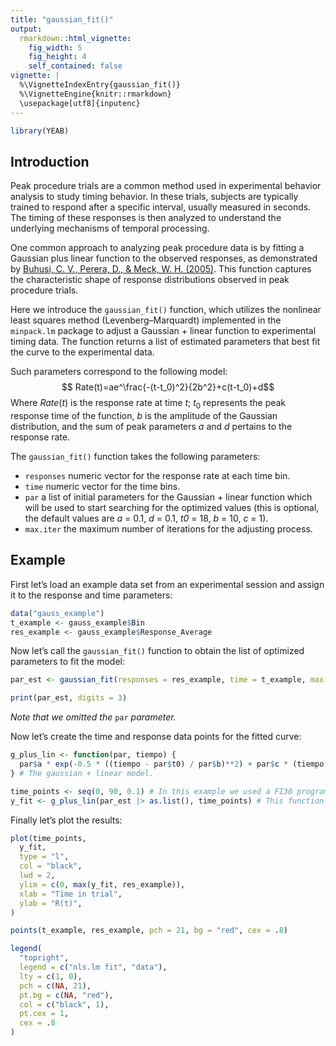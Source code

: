 ---
title: "gaussian_fit()"
output:
  rmarkdown::html_vignette:
    fig_width: 5
    fig_height: 4
    self_contained: false
vignette: |
  %\VignetteIndexEntry{gaussian_fit()} 
  %\VignetteEngine{knitr::rmarkdown} 
  \usepackage[utf8]{inputenc}
---

```{r echo = FALSE}
library(YEAB)
```

## Introduction

Peak procedure trials are a common method used in experimental behavior analysis to study timing behavior. In these trials, subjects are typically trained to respond after a specific interval, usually measured in seconds. The timing of these responses is then analyzed to understand the underlying mechanisms of temporal processing.

One common approach to analyzing peak procedure data is by fitting a Gaussian plus linear function to the observed responses, as demonstrated by [Buhusi, C. V., Perera, D., & Meck, W. H. (2005)](https://pubmed.ncbi.nlm.nih.gov/15656724/). This function captures the characteristic shape of response distributions observed in peak procedure trials.

Here we introduce the `gaussian_fit()` function, which utilizes the nonlinear least squares method (Levenberg–Marquardt) implemented in the `minpack.lm` package to adjust a Gaussian + linear function to experimental timing data. The function returns a list of estimated parameters that best fit the curve to the experimental data.

Such parameters correspond to the following model:
$$ Rate(t)=ae^\frac{-(t-t_0)^2}{2b^2}+c(t-t_0)+d$$
Where $Rate(t)$ is the response rate at time $t$; $t_0$ represents the peak response time of the function, $b$ is the amplitude of the Gaussian distribution, and the sum of peak parameters $a$ and $d$ pertains to the response rate.

The `gaussian_fit()` function takes the following parameters:

- `responses` numeric vector for the response rate at each time bin.
- `time` numeric vector for the time bins.
- `par` a list of initial parameters for the Gaussian + linear function which will be used to start searching for the optimized values (this is optional, the default values are *a* = 0.1, *d* = 0.1, *t0* = 18, *b* = 10, *c* = 1).
- `max.iter` the maximum number of iterations for the adjusting process.

## Example

First let's load an example data set from an experimental session and assign it to the response and time parameters:

```{r}
data("gauss_example")
t_example <- gauss_example$Bin
res_example <- gauss_example$Response_Average
```

Now let's call the `gaussian_fit()` function to obtain the list of optimized parameters to fit the model:

```{r}
par_est <- gaussian_fit(responses = res_example, time = t_example, max.iter = 1000)

print(par_est, digits = 3)
```

*Note that we omitted the *`par` *parameter.* 

Now let's create the time and response data points for the fitted curve:

```{r}
g_plus_lin <- function(par, tiempo) {
  par$a * exp(-0.5 * ((tiempo - par$t0) / par$b)**2) + par$c * (tiempo - par$t0) + par$d
} # The gaussian + linear model.

time_points <- seq(0, 90, 0.1) # In this example we used a FI30 program so the trail lenght is 90s.
y_fit <- g_plus_lin(par_est |> as.list(), time_points) # This function creates the data points using the estimated parameters applied to a Gaussian + linear function.
```

Finally let's plot the results:

```{r echo = FALSE}
plot(time_points,
  y_fit,
  type = "l",
  col = "black",
  lwd = 2,
  ylim = c(0, max(y_fit, res_example)),
  xlab = "Time in trial",
  ylab = "R(t)",
)

points(t_example, res_example, pch = 21, bg = "red", cex = .8)

legend(
  "topright",
  legend = c("nls.lm fit", "data"),
  lty = c(1, 0),
  pch = c(NA, 21),
  pt.bg = c(NA, "red"),
  col = c("black", 1),
  pt.cex = 1,
  cex = .8
)
```
